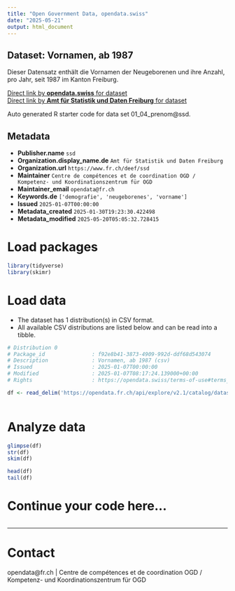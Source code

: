 ```yaml
---
title: "Open Government Data, opendata.swiss"
date: "2025-05-21"
output: html_document
---
```


## Dataset: Vornamen, ab 1987

Dieser Datensatz enthält die Vornamen der Neugeborenen und ihre Anzahl, pro Jahr, seit 1987 im Kanton Freiburg.

[Direct link by **opendata.swiss** for dataset](https://opendata.swiss/de/dataset/vornamen-ab-1987)<br>
[Direct link by **Amt für Statistik und Daten Freiburg** for dataset](https://opendata.fr.ch/explore/dataset/01_04_prenom/)

Auto generated R starter code for data set 01_04_prenom@ssd.

## Metadata

- **Publisher.name** `ssd`
- **Organization.display_name.de** `Amt für Statistik und Daten Freiburg`
- **Organization.url** `https://www.fr.ch/deef/ssd`
- **Maintainer** `Centre de compétences et de coordination OGD / Kompetenz- und Koordinationszentrum für OGD`
- **Maintainer_email** `opendata@fr.ch`
- **Keywords.de** `['demografie', 'neugeborenes', 'vorname']`
- **Issued** `2025-01-07T00:00:00`
- **Metadata_created** `2025-01-30T19:23:30.422498`
- **Metadata_modified** `2025-05-20T05:05:32.728415`


# Load packages

```r

library(tidyverse)
library(skimr)

```

# Load data

-   The dataset has 1 distribution(s) in CSV format.
-   All available CSV distributions are listed below and can be read into a tibble.

```r

# Distribution 0
# Package_id               : f92e8b41-3873-4909-992d-ddf68d543074
# Description              : Vornamen, ab 1987 (csv)
# Issued                   : 2025-01-07T00:00:00
# Modified                 : 2025-01-07T08:17:24.139000+00:00
# Rights                   : https://opendata.swiss/terms-of-use#terms_by

df <- read_delim('https://opendata.fr.ch/api/explore/v2.1/catalog/datasets/01_04_prenom/exports/csv?use_labels=true')



```

# Analyze data

```r

glimpse(df)
str(df)
skim(df)

head(df)
tail(df)

```

# Continue your code here...

```r

```

------------------------------------------------------------------------

# Contact

opendata@fr.ch | Centre de compétences et de coordination OGD / Kompetenz- und Koordinationszentrum für OGD
